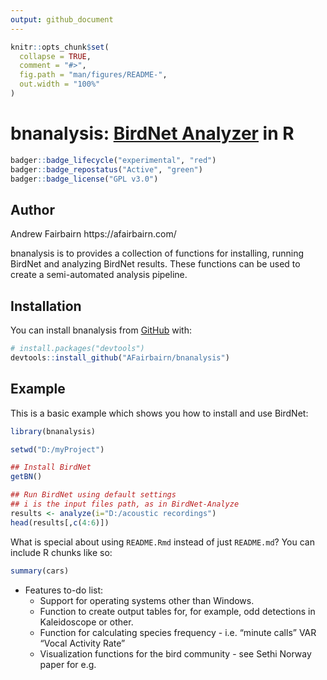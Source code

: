 ```yaml
---
output: github_document
---
```


<!-- README.md is generated from README.Rmd. Please edit that file -->

```r
knitr::opts_chunk$set(
  collapse = TRUE,
  comment = "#>",
  fig.path = "man/figures/README-",
  out.width = "100%"
)
```

# bnanalysis: [BirdNet Analyzer](https://github.com/kahst/BirdNET-Analyzer) in R

<!-- badges: start -->
```r
badger::badge_lifecycle("experimental", "red")
badger::badge_repostatus("Active", "green")
badger::badge_license("GPL v3.0")
```
<!-- badges: end -->

## Author

Andrew Fairbairn https://afairbairn.com/

bnanalysis is to provides a collection of functions for installing, running BirdNet and analyzing BirdNet results. These functions can be used to create a semi-automated analysis pipeline.

## Installation

You can install bnanalysis from [GitHub](https://github.com/) with:

``` r
# install.packages("devtools")
devtools::install_github("AFairbairn/bnanalysis")
```

## Example

This is a basic example which shows you how to install and use BirdNet:

```r
library(bnanalysis)

setwd("D:/myProject")

## Install BirdNet
getBN()

## Run BirdNet using default settings
## i is the input files path, as in BirdNet-Analyze
results <- analyze(i="D:/acoustic recordings")
head(results[,c(4:6)])
```

What is special about using `README.Rmd` instead of just `README.md`? You can include R chunks like so:

```r
summary(cars)
```


* Features to-do list:
  + Support for operating systems other than Windows.
  + Function to create output tables for, for example, odd detections in Kaleidoscope or other.
  + Function for calculating species frequency - i.e. "minute calls" VAR "Vocal Activity Rate"
  + Visualization functions for the bird community - see Sethi Norway paper for e.g.
